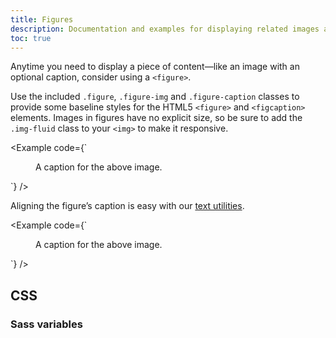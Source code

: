 ```yaml
---
title: Figures
description: Documentation and examples for displaying related images and text with the figure component in Bootstrap.
toc: true
---
```


Anytime you need to display a piece of content—like an image with an optional caption, consider using a `<figure>`.

Use the included `.figure`, `.figure-img` and `.figure-caption` classes to provide some baseline styles for the HTML5 `<figure>` and `<figcaption>` elements. Images in figures have no explicit size, so be sure to add the `.img-fluid` class to your `<img>` to make it responsive.

<Example code={`<figure class="figure">
    <Placeholder width="400" height="300" class="figure-img img-fluid rounded" />
    <figcaption class="figure-caption">A caption for the above image.</figcaption>
  </figure>`} />

Aligning the figure’s caption is easy with our [text utilities]([[docsref:/utilities/text#text-alignment]]).

<Example code={`<figure class="figure">
    <Placeholder width="400" height="300" class="figure-img img-fluid rounded" />
    <figcaption class="figure-caption text-end">A caption for the above image.</figcaption>
  </figure>`} />

## CSS

### Sass variables

<ScssDocs name="figure-variables" file="scss/_variables.scss" />

